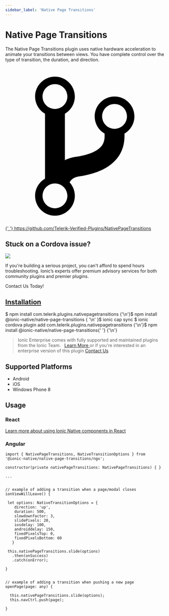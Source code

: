 ```yaml
---
sidebar_label: 'Native Page Transitions'
---
```



# Native Page Transitions

The Native Page Transitions plugin uses native hardware acceleration to animate your transitions between views. You have complete control over the type of transition, the duration, and direction.

<p>
  <a
    href="https://github.com/Telerik-Verified-Plugins/NativePageTransitions"
    target="_blank"
    rel="noopener"
    className="git-link"
  >
    <svg viewBox="0 0 512 512">
      <path d="M416 160c0-35.3-28.7-64-64-64s-64 28.7-64 64c0 23.7 12.9 44.3 32 55.4v8.6c0 19.9-7.8 33.7-25.3 44.9-15.4 9.8-38.1 17.1-67.5 21.5-14 2.1-25.7 6-35.2 10.7V151.4c19.1-11.1 32-31.7 32-55.4 0-35.3-28.7-64-64-64S96 60.7 96 96c0 23.7 12.9 44.3 32 55.4v209.2c-19.1 11.1-32 31.7-32 55.4 0 35.3 28.7 64 64 64s64-28.7 64-64c0-16.6-6.3-31.7-16.7-43.1 1.9-4.9 9.7-16.3 29.4-19.3 38.8-5.8 68.9-15.9 92.3-30.8 36-22.8 55-57 55-98.8v-8.6c19.1-11.1 32-31.7 32-55.4zM160 56c22.1 0 40 17.9 40 40s-17.9 40-40 40-40-17.9-40-40 17.9-40 40-40zm0 400c-22.1 0-40-17.9-40-40s17.9-40 40-40 40 17.9 40 40-17.9 40-40 40zm192-256c-22.1 0-40-17.9-40-40s17.9-40 40-40 40 17.9 40 40-17.9 40-40 40z"></path>
    </svg>{' '}
    https://github.com/Telerik-Verified-Plugins/NativePageTransitions
  </a>
</p>

<h2>Stuck on a Cordova issue?</h2>
<DocsCard
  className="cordova-ee-card"
  header="Don't waste precious time on plugin issues."
  href="https://ionicframework.com/sales?product_of_interest=Ionic%20Native"
>
  <div>
    <img src={require('./_assets/img/native-cordova-bot.png').default} class="cordova-ee-img" />
    <p>
      If you're building a serious project, you can't afford to spend hours troubleshooting. Ionic’s experts offer
      premium advisory services for both community plugins and premier plugins.
    </p>
    <DocsButton className="native-ee-detail">Contact Us Today!</DocsButton>
  </div>
</DocsCard>

<h2 id="installation">
  <a href="#installation">Installation</a>
</h2>
<Tabs
  groupId="runtime"
  defaultValue="Capacitor"
  values={[
    { value: 'Capacitor', label: 'Capacitor' },
    { value: 'Cordova', label: 'Cordova' },
    { value: 'Enterprise', label: 'Enterprise' },
  ]}
>
  <TabItem value="Capacitor">
    <CodeBlock className="language-shell">
      $ npm install com.telerik.plugins.nativepagetransitions {'\n'}$ npm install @ionic-native/native-page-transitions {
        '\n'
      }$ ionic cap sync
    </CodeBlock>
  </TabItem>
  <TabItem value="Cordova">
    <CodeBlock className="language-shell">
      $ ionic cordova plugin add com.telerik.plugins.nativepagetransitions {'\n'}$ npm install @ionic-native/native-page-transitions{' '}
      {'\n'}
    </CodeBlock>
  </TabItem>
  <TabItem value="Enterprise">
    <blockquote>
      Ionic Enterprise comes with fully supported and maintained plugins from the Ionic Team. &nbsp;
      <a class="btn" href="https://ionic.io/docs/premier-plugins">
        Learn More
      </a> or if you're interested in an enterprise version of this plugin <a
        class="btn"
        href="https://ionicframework.com/sales?product_of_interest=Ionic%20Enterprise%20Engine"
      >
        Contact Us
      </a>
    </blockquote>
  </TabItem>
</Tabs>

## Supported Platforms

- Android
- iOS
- Windows Phone 8

## Usage

### React

[Learn more about using Ionic Native components in React](../native-community.md#react)

### Angular

```tsx
import { NativePageTransitions, NativeTransitionOptions } from '@ionic-native/native-page-transitions/ngx';

constructor(private nativePageTransitions: NativePageTransitions) { }

...


// example of adding a transition when a page/modal closes
ionViewWillLeave() {

 let options: NativeTransitionOptions = {
    direction: 'up',
    duration: 500,
    slowdownfactor: 3,
    slidePixels: 20,
    iosdelay: 100,
    androiddelay: 150,
    fixedPixelsTop: 0,
    fixedPixelsBottom: 60
   }

 this.nativePageTransitions.slide(options)
   .then(onSuccess)
   .catch(onError);

}


// example of adding a transition when pushing a new page
openPage(page: any) {

  this.nativePageTransitions.slide(options);
  this.navCtrl.push(page);

}

```
